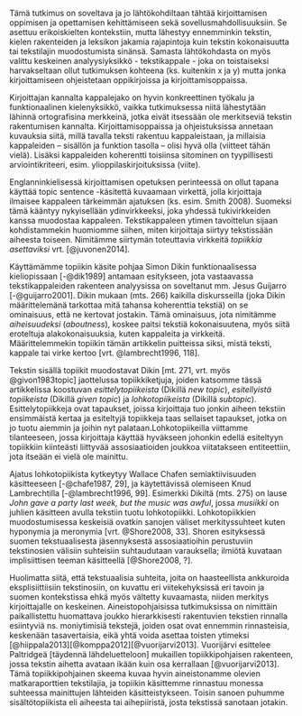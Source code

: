 ﻿
Tämä tutkimus on soveltava ja jo lähtökohdiltaan tähtää kirjoittamisen oppimisen ja opettamisen kehittämiseen sekä sovellusmahdollisuuksiin. Se asettuu erikoiskielten kontekstiin, mutta lähestyy ennemminkin tekstin, kielen rakenteiden ja leksikon jakamia rajapintoja kuin tekstin kokonaisuutta tai tekstilajin muodostumista sinänsä. Samasta lähtökohdasta on myös valittu keskeinen analyysiyksikkö - tekstikappale - joka on toistaiseksi harvakseltaan ollut tutkimuksen kohteena (ks. kuitenkin x ja y) mutta jonka kirjoittamiseen ohjeistetaan oppikirjoissa ja kirjoittamisoppaissa. 

Kirjoittajan kannalta kappalejako on hyvin konkreettinen työkalu ja funktionaalinen kielenyksikkö, vaikka tutkimuksessa niitä lähestytään lähinnä ortografisina merkkeinä, jotka eivät itsessään ole merkitseviä tekstin rakentumisen kannalta. Kirjoittamisoppaissa ja ohjeistuksissa annetaan kuvauksia siitä, millä tavalla teksti rakentuu kappaleistaan, ja millaisia kappaleiden – sisällön ja funktion tasolla – olisi hyvä olla (viitteet tähän vielä). Lisäksi kappaleiden koherentti toisiinsa sitominen on tyypillisesti arviointikriteeri, esim. ylioppilaskirjoituksissa (viite).

Englanninkielisessä kirjoittamisen opetuksen perinteessä on ollut tapana käyttää topic sentence -käsitettä kuvaamaan virkettä, jolla kirjoittaja ilmaisee kappaleen tärkeimmän ajatuksen (ks. esim. Smith 2008). Suomeksi tämä kääntyy nykyisellään ydinvirkkeeksi, joka yhdessä tukivirkkeiden kanssa muodostaa kappaleen. Tekstikappaleen ytimen tavoittelun sijaan kohdistammekin huomiomme siihen, miten kirjoittaja siirtyy tekstissään aiheesta toiseen. Nimitämme siirtymän toteuttavia virkkeitä *topiikkia asettaviksi* vrt. [@juvonen2014]. 

Käyttämämme topiikin käsite pohjaa Simon Dikin funktionaalisessa kieliopissaan [-@dik1989] antamaan esitykseen, jota vastaavassa tekstikappaleiden rakenteen analyysissa on soveltanut mm. Jesus Guijarro [-@guijarro2001]. Dikin mukaan (mts. 266) kaikilla diskursseilla (joka Dikin määrittelemänä tarkottaa mitä tahansa koherenttia tekstiä) on se ominaisuus, että ne kertovat jostakin. Tämä ominaisuus, jota nimitämme *aiheisuudeksi* (*aboutness*), koskee paitsi tekstiä kokonaisuutena, myös siitä eroteltuja alakokonaisuuksia, kuten kappaleita ja virkkeitä. Määrittelemmekin topiikin tämän artikkelin puitteissa siksi, mistä teksti, kappale tai virke kertoo [vrt. @lambrecht1996, 118].

Tekstin sisällä topiikit muodostavat Dikin [mt. 271, vrt. myös @givon1983topic]
jaottelussa topiikkiketjuja, joiden katsomme tässä artikkelissa koostuvan *esittelytopiikeista* (Dikillä *new topic*), *esitellyistä topiikeista* (Dikillä *given topic*) ja *lohkotopiikeista* (Dikillä *subtopic*). Esittelytopiikkeja ovat tapaukset, joissa  kirjoittaja tuo jonkin aiheen tekstiin ensimmäistä kertaa ja esiteltyjä topiikkeja taas sellaiset tapaukset, jotka on jo tuotu aiemmin ja joihin nyt palataan.Lohkotopiikeilla viittamme tilanteeseen, jossa kirjoittaja käyttää hyväkseen johonkin
edellä esiteltyyn topiikkiin kiinteästi liittyvää assosiaatioiden joukkoa viitatakseen entiteettiin, jota itseään ei  vielä ole mainittu. 

Ajatus lohkotopiikista kytkeytyy Wallace Chafen semiaktiivisuuden käsitteeseen [-@chafe1987, 29], ja käytettävissä olemiseen Knud Lambrechtilla [-@lambrecht1996, 99]. Esimerkki Dikiltä (mts. 275) on lause *John gave a party last week, but the music was awful*, jossa *musiikki* on juhlien käsitteen avulla tekstiin tuotu lohkotopiikki. Lohkotopiikkien muodostumisessa keskeisiä ovatkin sanojen väliset merkityssuhteet kuten hyponymia ja meronymia [vrt. @Shore2008, 33]. Shoren esityksessä suomen tekstuaalisesta jäsennyksestä assosiaatioihin perustuviin tekstinosien välisiin suhteisiin suhtaudutaan varauksella; ilmiötä kuvataan implisiittisen teeman käsitteellä [@Shore2008, ?].

Huolimatta siitä, että tekstuaalisia suhteita, joita on haasteellista ankkuroida eksplisiittiisiin tekstinosiin, on kuvattu eri viitekehyksissä eri tavoin ja suomen kontekstissa ehkä myös vältetty kuvaamasta, niiden merkitys kirjoittajalle on keskeinen. Aineistopohjaisissa tutkimuksissa on nimittäin paikallistettu huomattava joukko hierarkkisesti rakentuvien tekstien rinnalla esiintyviä ns. moniytimisiä tekstejä, joiden osat ovat ennemmin rinnasteisia, keskenään tasavertaisia, eikä yhtä voida asettaa toisten ytimeksi [@hiippala2013][@komppa2012][@vuorijarvi2013]. Vuorijärvi esittelee Paltridgeä [täydennä lähdeluetteloon] mukaillen topiikkipohjaisen rakenteen, jossa tekstin aihetta avataan ikään kuin osa kerrallaan [@vuorijarvi2013]. Tämä topiikkipohjainen skeema kuvaa hyvin aineistonamme olevien matkaraporttien tekstilajia, ja topiikin käsittemme rinnastuu monessa suhteessa mainittujen lähteiden käsitteistykseen. Toisin sanoen puhumme sisältötopiikista eli aiheesta tai aihepiiristä, josta tekstissä sanotaan jotakin. 
